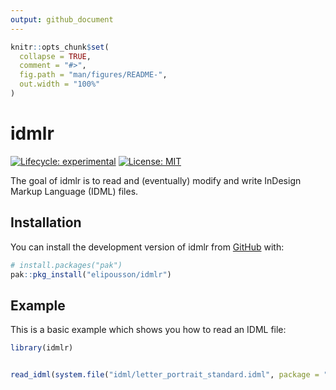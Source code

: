 ```yaml
---
output: github_document
---
```


<!-- README.md is generated from README.Rmd. Please edit that file -->

```r
knitr::opts_chunk$set(
  collapse = TRUE,
  comment = "#>",
  fig.path = "man/figures/README-",
  out.width = "100%"
)
```

# idmlr

<!-- badges: start -->
[![Lifecycle: experimental](https://img.shields.io/badge/lifecycle-experimental-orange.svg)](https://lifecycle.r-lib.org/articles/stages.html#experimental) [![License: MIT](https://img.shields.io/badge/License-MIT-yellow.svg)](https://opensource.org/licenses/MIT)
<!-- badges: end -->

The goal of idmlr is to read and (eventually) modify and write InDesign Markup Language (IDML) files.

## Installation

You can install the development version of idmlr from [GitHub](https://github.com/) with:

``` r
# install.packages("pak")
pak::pkg_install("elipousson/idmlr")
```

## Example

This is a basic example which shows you how to read an IDML file:

```r
library(idmlr)


read_idml(system.file("idml/letter_portrait_standard.idml", package = "idmlr"))
```


